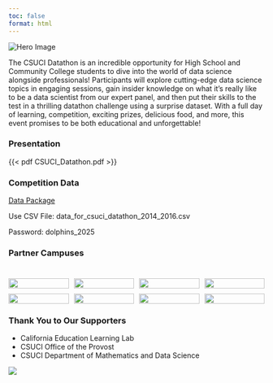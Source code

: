 ```yaml
---
toc: false
format: html
---
```


<div class="hero-container">
  <img src="img/hero.png" alt="Hero Image" class="hero-img">
</div>

The CSUCI Datathon is an incredible opportunity for High School and Community College students to dive into the world of data science alongside professionals! Participants will explore cutting-edge data science topics in engaging sessions, gain insider knowledge on what it’s really like to be a data scientist from our expert panel, and then put their skills to the test in a thrilling datathon challenge using a surprise dataset. With a full day of learning, competition, exciting prizes, delicious food, and more, this event promises to be both educational and unforgettable!


### Presentation

{{< pdf CSUCI_Datathon.pdf >}}


::: {.callout-tip icon="false"}
### Competition Data

[Data Package](https://csuci-my.sharepoint.com/:u:/g/personal/isaac_quintanillasalinas_csuci_edu/ETOcmZfhgoRIlBCQX0zcBDgBbggctMgHZ3jEekb51oV2og?e=FS57h4)


Use CSV File: data_for_csuci_datathon_2014_2016.csv

Password: dolphins_2025

:::

### Partner Campuses


<div style="margin-top: 40px; display: grid; grid-template-columns: repeat(4, 1fr); gap: 10px;">

<div><img src="img/CPP.jpeg" width="100%" /></div>
<div><img src="img/CSUCI.png" width="100%" /></div>
<div><img src="img/LBSU.png" width="100%" /></div>
<div><img src="img/LACC.jpg" width="100%" /></div>
<div><img src="img/LBCC.png" width="100%" /></div>
<div><img src="img/MESA.jpeg" width="100%" /></div>
<div><img src="img/sdsu.png" width="100%" /></div>
<div><img src="img/ucsb.gif" width="100%" /></div>

</div>


### Thank You to Our Supporters

- California Education Learning Lab
- CSUCI Office of the Provost
- CSUCI Department of Mathematics and Data Science







![](/img/logo_2.png){align="center"}